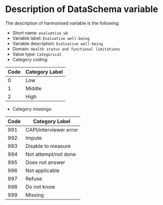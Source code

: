 # Description of DataSchema variable

The description of harmonised variable is the following:

* Short name: `evaluative_wb`
* Variable label: `Evaluative well-being`
* Variable description: `Evaluative well-being`
* Domain: `Health status and functional limitations`
* Value type: `Categorical`
* Category coding:

**Code** | **Category Label**
-------- | ------------------
0        | Low
1        | Middle
2        | High

* Category missings: 

**Code** | **Category Label**
----| ------------------
991 | CAPI/interviewer error
992 | Impute
993 | Disable to measure
994 | Not attempt/not done
995 | Does not answer
996 | Not applicable
997 | Refuse
998 | Do not know
999 | Missing